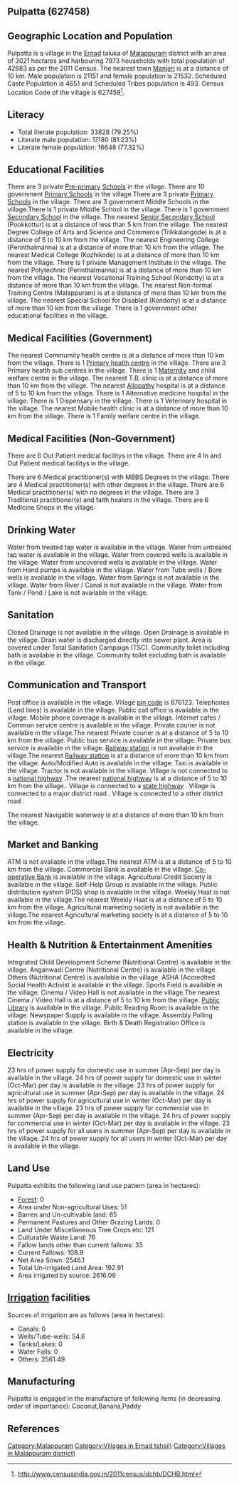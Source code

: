 {{Infobox settlement
| name=Pulpatta
| native_name=
| native_name_lang=
| other_name=
| nickname=
| settlement_type=Village
| image_skyline=
| image_alt=
| image_caption=
| pushpin_map=India Kerala
| pushpin_label_position=right
| pushpin_map_alt=
| pushpin_map_caption=Location in Kerala, India
| latd=
| latm=
| lats=
| latNS=
| longd=
| longm=
| longs=
| longEW=
| coordinates_display=inline,title
| subdivision_type=Country
| subdivision_name={{flag|India}}
| subdivision_type1=[[States and territories of India|State]]
| subdivision_name1=Kerala 
| subdivision_type2=[[List of districts of India|District]]
| subdivision_name2=Malappuram
| subdivision_type3=Tahsil
| subdivision_name3=Ernad
| website=
| established_title=<!-- Established -->
| established_date=
| founder=
| named_for=
| government_type=
| governing_body=
| unit_pref=Metric=
| area_footnotes=
| area_rank=
| area_total_km2=30.21
| elevation_footnotes=
| elevation_m=
| population_total=42683
| population_as_of=2011
| population_rank=
| population_density_km2=1412
| population_demonym=
| population_footnotes=
| demographics_type1=Languages
| demographics1_title1=Official
| demographics1_info1=[[Malayalam language|Malayalam]]
| timezone1=[[Indian Standard Time|IST]]
| utc_offset1==+5:30
| postal_code_type=[[Postal Index Number|PIN]]
| postal_code=676123
| area_code_type=Telephone code
| area_code=
| registration_plate=
| blank1_name_sec1=Nearest city
| blank1_info_sec1=[[Manjeri]]
| blank2_name_sec1=[[Human sex ratio|Sex ratio]]
| blank2_info_sec1=1018 [[male|♂]]/[[female|♀]]
| blank3_name_sec1=Literacy
| blank3_info_sec1=79.25%
| blank1_name_sec2=[[2011 Census of India|2011 census]] code
| blank1_info_sec2=627458
| footnotes=
}}

== Pulpatta (627458) ==

== Geographic Location and Population ==

Pulpatta is a village in the [[Ernad]] taluka of [[Malappuram]] district with an area of 3021 hectares and harbouring 7973 households with total population of 42683 as per the 2011 Census. The nearest town [[Manjeri]] is at a distance of 10 km. Male population is 21151 and female population is 21532. Scheduled Caste Population is 4651 and Scheduled Tribes population is 493. Census Location Code of the village is 627458<ref>http://www.censusindia.gov.in/2011census/dchb/DCHB.html</ref>.


== Literacy ==  
* Total literate population: 33828 (79.25%)
* Literate male population: 17180 (81.23%)
* Literate female population: 16648 (77.32%)


== Educational Facilities ==  
There are 3 private [[Pre-primary]] [[School]]s in the village.
There are 10 government [[Primary School]]s in the village.There are 3 private [[Primary School]]s in the village.
There are 3 government Middle Schools in the village.There is 1 private Middle School in the village.
There is 1 government [[Secondary School]] in the village.
The nearest [[Senior Secondary School]] (Pookkottur) is at a distance of less than 5 km from the village.
The nearest Degree College of Arts and Science and Commerce (Trikkalangode) is at a distance of 5 to 10 km from the village.
The nearest Engineering College (Perinthalmanna) is at a distance of more than 10 km from the village.
The nearest Medical College (Kozhikode) is at a distance of more than 10 km from the village.
There is 1 private Management Institute in the village.
The nearest Polytechnic (Perinthalmanna) is at a distance of more than 10 km from the village.
The nearest Vocational Training School (Kondotty) is at a distance of more than 10 km from the village.
The nearest Non-formal Training Centre (Malappuram) is at a distance of more than 10 km from the village.
The nearest Special School for Disabled (Kondotty) is at a distance of more than 10 km from the village.
There is 1 government other educational facilities in the village.


== Medical Facilities (Government) ==
The nearest Commumity health centre is at a distance of more than 10 km from the village.
There is 1 [[Primary health centre]] in the village.
There are 3 Primary health sub centres in the village.
There is 1 [[Maternity]] and child welfare centre in the village.
The nearest T.B. clinic is at a distance of more than 10 km from the village.
The nearest [[Allopathy]] hospital is at a distance of 5 to 10 km from the village.
There is 1 Alternative medicine hospital in the village.
There is 1 Dispensary in the village.
There is 1 Veterinary hospital in the village.
The nearest Mobile health clinic is at a distance of more than 10 km from the village.
There is 1 Family welfare centre in the village.


== Medical Facilities (Non-Government) ==
There are 6 Out Patient medical facilitys in the village.
There are 4 In and Out Patient medical facilitys in the village.

There are 6 Medical practitioner(s) with MBBS Degrees in the village.
There are 4 Medical practitioner(s) with other degrees in the village.
There are 6 Medical practitioner(s) with no degrees in the village.
There are 3 Traditional practitioner(s) and faith healers in the village.
There are 6 Medicine Shops in the village.



== Drinking Water ==
Water from treated tap water is available in the village.
Water from untreated tap water is available in the village.
Water from covered wells is available in the village.
Water from uncovered wells is available in the village.
Water from Hand pumps is available in the village.
Water from Tube wells / Bore wells is available in the village.
Water from Springs is not available in the village.
Water from River / Canal is not available in the village.
Water from Tank / Pond / Lake is not available in the village.


== Sanitation ==
Closed Drainage is not available in the village.
Open Drainage is available in the village.
Drain water is discharged directly into sewer plant.
Area is covered under Total Sanitation Campaign (TSC).
Community toilet including bath is available in the village.
Community toilet excluding bath is available in the village.


== Communication and Transport ==
Post office is available in the village.
Village [[pin code]] is 676123.
Telephones (Land lines) is available in the village.
Public call office is available in the village.
Mobile phone coverage is available in the village.
Internet cafes / Common service centre is available in the village.
Private courier is not available in the village.The nearest Private courier is at a distance of 5 to 10 km from the village.
Public bus service is available in the village.
Private bus service is available in the village.
[[Railway station]] is not available in the village.The nearest [[Railway station]] is at a distance of more than 10 km from the village.
Auto/Modified Auto is available in the village.
Taxi is available in the village.
Tractor is not available in the village.
Village is not connected to a [[national highway]] .The nearest [[national highway]] is at a distance of 5 to 10 km from the village..
Village is connected to a [[state highway]]  .
Village is connected to a major district road    .
Village is connected to a other district road  .



The nearest Navigable waterway is at a distance of more than 10 km from the village.



== Market and Banking ==
ATM is not available in the village.The nearest ATM is at a distance of 5 to 10 km from the village.
Commercial Bank is available in the village.
[[Co-operative Bank]] is available in the village.
Agricultural Credit Society is available in the village.
Self-Help Group is available in the village.
Public distribution system (PDS) shop is available in the village.
Weekly Haat is not available in the village.The nearest Weekly Haat is at a distance of 5 to 10 km from the village.
Agricultural marketing society is not available in the village.The nearest Agricultural marketing society is at a distance of 5 to 10 km from the village.


== Health & Nutrition & Entertainment Amenities ==
Integrated Child Development Scheme (Nutritional Centre) is available in the village.
Anganwadi Centre (Nutritional Centre) is available in the village.
Others (Nutritional Centre) is available in the village.
ASHA (Accredited Social Health Activist is available in the village.
Sports Field is available in the village.
Cinema / Video Hall is not available in the village.The nearest Cinema / Video Hall is at a distance of 5 to 10 km from the village.
[[Public Library]] is available in the village.
Public Reading Room is available in the village.
Newspaper Supply is available in the village.
Assembly Polling station is available in the village.
Birth & Death Registration Office is available in the village.


== Electricity ==
23 hrs of power supply for domestic use in summer (Apr-Sep) per day is available in the village.
24 hrs of power supply for domestic use in winter (Oct-Mar) per day is available in the village.
23 hrs of power supply for agricultural use in summer (Apr-Sep) per day is available in the village.
24 hrs of power supply for agricultural use in winter (Oct-Mar) per day is available in the village.
23 hrs of power supply for commercial use in summer (Apr-Sep) per day is available in the village.
24 hrs of power supply for commercial use in winter (Oct-Mar) per day is available in the village.
23 hrs of power supply for all users in summer (Apr-Sep) per day is available in the village.
24 hrs of power supply for all users in winter (Oct-Mar) per day is available in the village.


== Land Use ==
Pulpatta exhibits the following land use pattern (area in hectares):
* [[Forest]]: 0
* Area under Non-agricultural Uses: 51
* Barren and Un-cultivable land: 85
* Permanent Pastures and Other Grazing Lands: 0
* Land Under Miscellaneous Tree Crops etc: 121
* Culturable Waste Land: 76
* Fallow lands other than current fallows: 33
* Current Fallows: 108.9
* Net Area Sown: 2546.1
* Total Un-irrigated Land Area: 192.91
* Area irrigated by source: 2616.09


== [[Irrigation]] facilities ==
Sources of irrigation are as follows (area in hectares):
* Canals: 0
* Wells/Tube-wells: 54.6
* Tanks/Lakes: 0
* Water Falls: 0
* Others: 2561.49


== Manufacturing ==
Pulpatta is engaged in the manufacture of following items (in decreasing order of importance): Coconut,Banana,Paddy 


[[Category:Malappuram]]
[[Category:Villages in Ernad tehsil)]]
[[Category:Villages in Malappuram district)]]


== References ==
{{Reflist}}



